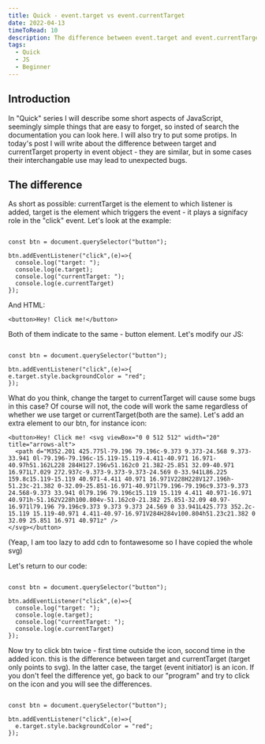 ```yaml
---
title: Quick - event.target vs event.currentTarget
date: 2022-04-13
timeToRead: 10
description: The difference between event.target and event.currentTarget
tags:
  - Quick
  - JS
  - Beginner
---
```


<article>
  <h2>Introduction</h2>
  <p>In "Quick" series I will describe some short aspects of JavaScript, seemingly simple things that are easy to forget, so insted of search the documentation you can look here. I will also try to put some protips. In today's post I will write about the difference between target and currentTarget property in event object - they are similar, but in some cases their interchangable use may lead to unexpected bugs.</p>
</article>

<article>
  <h2>The difference</h2>
  <p>As short as possible: currentTarget is the element to which listener is added, target is the element which triggers the event - it plays a signifacy role in the "click" event. Let's look at the example:</p>

```js:title=example-1

const btn = document.querySelector("button");

btn.addEventListener("click",(e)=>{
  console.log("target: ");
  console.log(e.target);
  console.log("currentTarget: ");
  console.log(e.currentTarget)
});

```

<p>And HTML:</p>

```html:title=example-1
<button>Hey! Click me!</button>

```

<p>Both of them indicate to the same - button element. Let's modify our JS:</p>

```js:title=example-2

const btn = document.querySelector("button");

btn.addEventListener("click",(e)=>{
e.target.style.backgroundColor = "red";
});

```

<p>What do you think, change the target to currentTarget will cause some bugs in this case? Of course will not, the code will work the same regardless of whether we use target or currentTarget(both are the same). Let's add an extra element to our btn, for instance icon:</p>

```html:title=example-2
<button>Hey! Click me! <svg viewBox="0 0 512 512" width="20" title="arrows-alt">
  <path d="M352.201 425.775l-79.196 79.196c-9.373 9.373-24.568 9.373-33.941 0l-79.196-79.196c-15.119-15.119-4.411-40.971 16.971-40.97h51.162L228 284H127.196v51.162c0 21.382-25.851 32.09-40.971 16.971L7.029 272.937c-9.373-9.373-9.373-24.569 0-33.941L86.225 159.8c15.119-15.119 40.971-4.411 40.971 16.971V228H228V127.196h-51.23c-21.382 0-32.09-25.851-16.971-40.971l79.196-79.196c9.373-9.373 24.568-9.373 33.941 0l79.196 79.196c15.119 15.119 4.411 40.971-16.971 40.971h-51.162V228h100.804v-51.162c0-21.382 25.851-32.09 40.97-16.971l79.196 79.196c9.373 9.373 9.373 24.569 0 33.941L425.773 352.2c-15.119 15.119-40.971 4.411-40.97-16.971V284H284v100.804h51.23c21.382 0 32.09 25.851 16.971 40.971z" />
</svg></button>

```

<p>(Yeap, I am too lazy to add cdn to fontawesome so I have copied the whole svg)</p>
<p>Let's return to our code:</p>

```js:title=example-3

const btn = document.querySelector("button");

btn.addEventListener("click",(e)=>{
  console.log("target: ");
  console.log(e.target);
  console.log("currentTarget: ");
  console.log(e.currentTarget)
});

```
<p>Now try to click btn twice - first time outside the icon, socond time in the added icon. this is the difference between target and currentTarget (target only points to svg). In the latter case, the target (event initiator) is an icon. If you don't feel the difference yet, go back to our "program" and try to click on the icon and you will see the differences.</p>

```js:title=example-4

const btn = document.querySelector("button");

btn.addEventListener("click",(e)=>{
  e.target.style.backgroundColor = "red";
});

```

</article>